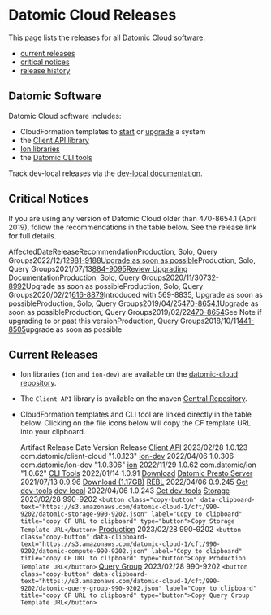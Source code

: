 Datomic Cloud Releases
======================

This page lists the releases for all [Datomic Cloud software](#software):

- [current releases](#current)
- [critical notices](#critical-notices)
- [release history](changes.html)

Datomic Software
----------------

Datomic Cloud software includes:

- CloudFormation templates to [start](operation/new-system.html) or [upgrade](operation/upgrading.html) a system
- the [Client API library](client/client-api.html)
- [Ion libraries](ions/ions-reference.html)
- the [Datomic CLI tools](operation/cli-tools.html)

Track dev-local releases via the [dev-local documentation](dev-local.html).





Critical Notices
----------------

If you are using any version of Datomic Cloud older than 470-8654.1 (April 2019), follow the recommendations in the table below. See the release link for full details.

AffectedDateReleaseRecommendationProduction, Solo, Query Groups2022/12/12[981-9188](changes.html#981-9188)[Upgrade as soon as possible](changes.html#990-9202)Production, Solo, Query Groups2021/07/13[884-9095](changes.html#884-9095)[Review Upgrading Documentation](changes.html#884-9095)Production, Solo, Query Groups2020/11/30[732-8992](changes.html#732-8992)Upgrade as soon as possibleProduction, Solo, Query Groups2020/02/21[616-8879](changes.html#616-8879)Introduced with 569-8835, Upgrade as soon as possibleProduction, Solo, Query Groups2019/04/25[470-8654.1](changes.html#470-8654.1)Upgrade as soon as possibleProduction, Query Groups2019/02/22[470-8654](changes.html#470-8654)See Note if upgrading to or past this versionProduction, Query Groups2018/10/11[441-8505](changes.html#441-8505)upgrade as soon as possible



Current Releases
----------------

- Ion libraries (`ion` and `ion-dev`) are available on the [datomic-cloud repository](ions/ions-reference.html#libraries).
- The `Client API` library is available on the maven [Central Repository](https://search.maven.org/).
- CloudFormation templates and CLI tool are linked directly in the table below. Clicking on the file icons below will copy the CF template URL into your clipboard.

  Artifact Release Date Version Release  <!-- ************** --> <!-- * CLIENT API * --> <!-- ************** -->   [Client API](client/client-api.html#installing)   2023/02/28   1.0.123   com.datomic/client-cloud "1.0.123"   <!-- *********** --> <!-- * ION-DEV * --> <!-- *********** -->   [ion-dev](operation/howto.html#ion-dev)   2022/04/06   1.0.306   com.datomic/ion-dev "1.0.306"   <!-- ******* --> <!-- * ION * --> <!-- ******* -->   [ion](operation/howto.html#ion)   2022/11/29   1.0.62   com.datomic/ion "1.0.62"   <!-- ************* --> <!-- * CLI TOOLS * --> <!-- ************* -->   [CLI Tools](operation/cli-tools.html)   2022/01/14   1.0.91   [Download](https://datomic-releases-1fc2183a.s3.amazonaws.com/tools/datomic-cli/datomic-cli-1.0.91.zip)   <!-- ************************* --> <!-- * DATOMIC PRESTO SERVER * --> <!-- ************************* -->   [Datomic Presto Server](analytics/analytics-configuring.html)   2021/07/13   0.9.96   [Download (1.17GB)](https://downloads.datomic.com/builds/datomic-presto-server/datomic-presto-server-96.zip)   <!-- ******* --> <!-- * REBL * --> <!-- ******* -->   [REBL](other-tools/REBL.html)   2022/04/06   0.9.245   [Get dev-tools](https://www.cognitect.com/dev-tools)   <!-- ************* --> <!-- * dev-local * --> <!-- ************* -->   [dev-local](dev-local.html)   2022/04/06   1.0.243   [Get dev-tools](https://www.cognitect.com/dev-tools)   <!-- *********** --> <!-- * STORAGE * --> <!-- *********** -->   [Storage](operation/upgrading.html#storage-only-upgrade)   2023/02/28   990-9202   `<button class="copy-button" data-clipboard-text="https://s3.amazonaws.com/datomic-cloud-1/cft/990-9202/datomic-storage-990-9202.json" label="Copy to clipboard" title="copy CF URL to clipboard" type="button">Copy Storage Template URL</button>`   <!-- ************** --> <!-- * PRODUCTION * --> <!-- ************** -->   [Production](operation/upgrading.html#compute-only-upgrade)   2023/02/28   990-9202   `<button class="copy-button" data-clipboard-text="https://s3.amazonaws.com/datomic-cloud-1/cft/990-9202/datomic-compute-990-9202.json" label="Copy to clipboard" title="copy CF URL to clipboard" type="button">Copy Production Template URL</button>`   <!-- *************** --> <!-- * QUERY GROUP * --> <!-- *************** -->   [Query Group](operation/query-groups.html#updating)   2023/02/28   990-9202   `<button class="copy-button" data-clipboard-text="https://s3.amazonaws.com/datomic-cloud-1/cft/990-9202/datomic-query-group-990-9202.json" label="Copy to clipboard" title="copy CF URL to clipboard" type="button">Copy Query Group Template URL</button>`